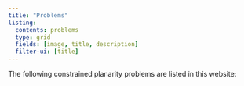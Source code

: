 ```yaml
---
title: "Problems"
listing:
  contents: problems
  type: grid
  fields: [image, title, description]
  filter-ui: [title]
---
```


The following constrained planarity problems are listed in this website:

